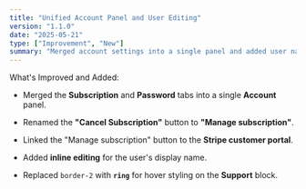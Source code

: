 ```yaml
---
title: "Unified Account Panel and User Editing"
version: "1.1.0"
date: "2025-05-21"
type: ["Improvement", "New"]
summary: "Merged account settings into a single panel and added user name editing support."
---
```


What&apos;s Improved and Added:

- Merged the **Subscription** and **Password** tabs into a single **Account** panel.

- Renamed the **"Cancel Subscription"** button to **"Manage subscription"**.

- Linked the "Manage subscription" button to the **Stripe customer portal**.

- Added **inline editing** for the user's display name.

- Replaced `border-2` with **`ring`** for hover styling on the **Support** block.
